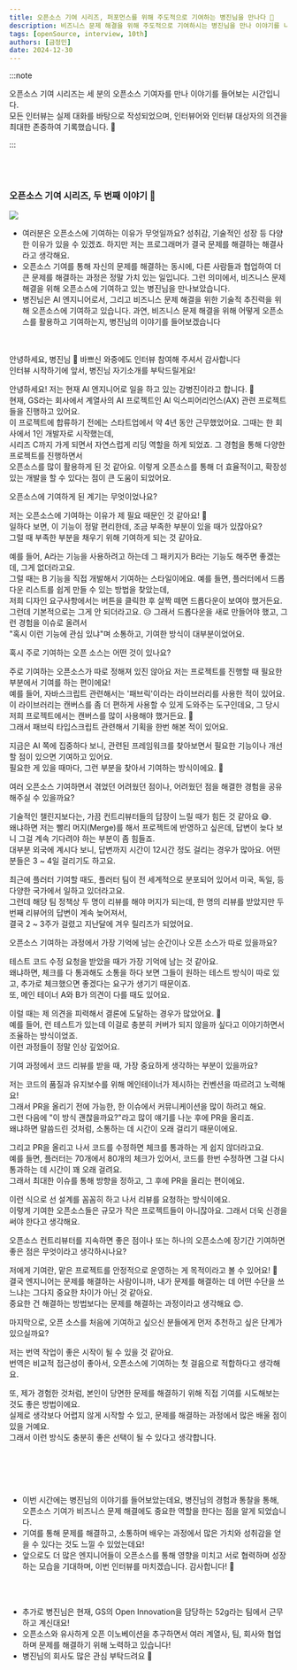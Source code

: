 ```yaml
---
title: 오픈소스 기여 시리즈, 퍼포먼스를 위해 주도적으로 기여하는 병진님을 만나다 🚀
description: 비즈니스 문제 해결을 위해 주도적으로 기여하시는 병진님을 만나 이야기를 나눠보았습니다 🥳
tags: [openSource, interview, 10th]
authors: [금정민]
date: 2024-12-30
---
```



:::note

오픈소스 기여 시리즈는 세 분의 오픈소스 기여자를 만나 이야기를 들어보는 시간입니다.<br/>
모든 인터뷰는 실제 대화를 바탕으로 작성되었으며, 인터뷰어와 인터뷰 대상자의 의견을 최대한 존중하여 기록했습니다. 🙏

:::

<br/>
<br/>


### 오픈소스 기여 시리즈, 두 번째 이야기 🚀

<img src="https://user-images.githubusercontent.com/10350960/166113119-629295f6-c282-42c9-9379-af2de5ad4338.png" />

- 여러분은 오픈소스에 기여하는 이유가 무엇일까요? 성취감, 기술적인 성장 등 다양한 이유가 있을 수 있겠죠. 하지만 저는 프로그래머가 결국 문제를 해결하는 해결사라고 생각해요.
- 오픈소스 기여를 통해 자신의 문제를 해결하는 동시에, 다른 사람들과 협업하여 더 큰 문제를 해결하는 과정은 정말 가치 있는 일입니다. 그런 의미에서, 비즈니스 문제 해결을 위해 오픈소스에 기여하고 있는 병진님을 만나보았습니다.
- 병진님은 AI 엔지니어로서, 그리고 비즈니스 문제 해결을 위한 기술적 추진력을 위해 오픈소스에 기여하고 있습니다. 과연, 비즈니스 문제 해결을 위해 어떻게 오픈소스를 활용하고 기여하는지, 병진님의 이야기를 들어보겠습니다


<br/>

<Divider />

<br/>

<Question>
안녕하세요, 병진님 🙂 바쁘신 와중에도 인터뷰 참여해 주셔서 감사합니다<br />인터뷰 시작하기에 앞서, 병진님 자기소개를 부탁드릴게요!
</Question>

<Answer profileImg="https://avatars.githubusercontent.com/u/45306565?v=4" name="병진님">

안녕하세요! 저는 현재 AI 엔지니어로 일을 하고 있는 강병진이라고 합니다. 🙂<br/>
현재, GS라는 회사에서 계열사의 AI 프로젝트인 AI 익스피어리언스(AX) 관련 프로젝트들을 진행하고 있어요.<br/> 
이 프로젝트에 합류하기 전에는 스타트업에서 약 4년 동안 근무했었어요.
그때는 한 회사에서 1인 개발자로 시작했는데,<br/> 시리즈 C까지 가게 되면서 자연스럽게 리딩 역할을 하게 되었죠. 
그 경험을 통해 다양한 프로젝트를 진행하면서<br/> 오픈소스를 많이 활용하게 된 것 같아요. 
이렇게 오픈소스를 통해 더 효율적이고, 확장성 있는 개발을 할 수 있다는 점이 큰 도움이 되었어요.

</Answer>


<Question>
오픈소스에 기여하게 된 계기는 무엇이었나요?
</Question>

<Answer profileImg="https://avatars.githubusercontent.com/u/45306565?v=4" name="병진님">

저는 오픈소스에 기여하는 이유가 제 필요 때문인 것 같아요! 🤔<br/>
일하다 보면, 이 기능이 정말 편리한데, 조금 부족한 부분이 있을 때가 있잖아요?<br/> 
그럴 때 부족한 부분을 채우기 위해 기여하게 되는 것 같아요.<br/>

예를 들어, A라는 기능을 사용하려고 하는데 그 패키지가 B라는 기능도 해주면 좋겠는데, 그게 없더라고요.<br/>
그럴 때는 B 기능을 직접 개발해서 기여하는 스타일이에요. 예를 들면, 플러터에서 드롭다운 리스트를 쉽게 만들 수 있는 방법을 찾았는데,<br/>
저희 디자인 요구사항에서는 버튼을 클릭한 후 살짝 떼면 드롭다운이 보여야 했거든요.<br/> 
그런데 기본적으로는 그게 안 되더라고요. 😥 그래서 드롭다운을 새로 만들어야 했고, 
그런 경험을 이슈로 올려서<br/>
"혹시 이런 기능에 관심 있냐"며 소통하고, 기여한 방식이 대부분이었어요.

</Answer>



<Question>
혹시 주로 기여하는 오픈 소스는 어떤 것이 있나요?
</Question>

<Answer profileImg="https://avatars.githubusercontent.com/u/45306565?v=4" name="병진님">

주로 기여하는 오픈소스가 따로 정해져 있진 않아요  저는 프로젝트를 진행할 때 필요한 부분에서 기여를 하는 편이에요!<br /> 
예를 들어, 자바스크립트 관련해서는 '패브릭'이라는 라이브러리를 사용한 적이 있어요.<br /> 
이 라이브러리는 캔버스를 좀 더 편하게 사용할 수 있게 도와주는 도구인데요, 그 당시 저희 프로젝트에서는 캔버스를 많이 사용해야 했거든요. 🎨<br /> 
그래서 패브릭 타입스크립트 관련해서 기획을 한번 해본 적이 있어요.<br />

지금은 AI 쪽에 집중하다 보니, 관련된 프레임워크를 찾아보면서 필요한 기능이나 개선할 점이 있으면 기여하고 있어요.<br /> 
필요한 게 있을 때마다, 그런 부분을 찾아서 기여하는 방식이에요. 🚀

</Answer>







<Question>
여러 오픈소스 기여하면서 겪었던 어려웠던 점이나, 어려웠던 점을 해결한 경험을 공유해주실 수 있을까요?
</Question>

<Answer profileImg="https://avatars.githubusercontent.com/u/45306565?v=4" name="병진님">

기술적인 챌린지보다는, 가끔 컨트리뷰터들의 답장이 느릴 때가 힘든 것 같아요 😅.<br /> 
왜냐하면 저는 빨리 머지(Merge)를 해서 프로젝트에 반영하고 싶은데, 답변이 늦다 보니 그걸 계속 기다려야 하는 부분이 좀 힘들죠.<br />
대부분 외국에 계시다 보니, 답변까지 시간이 12시간 정도 걸리는 경우가 많아요. 어떤 분들은 3 ~ 4일 걸리기도 하고요.<br /> 

최근에 플러터 기여할 때도, 플러터 팀이 전 세계적으로 분포되어 있어서 미국, 독일, 등 다양한 국가에서 일하고 있더라고요.<br /> 
그런데 해당 팀 정책상 두 명이 리뷰를 해야 머지가 되는데, 한 명의 리뷰를 받았지만 두 번째 리뷰어의 답변이 계속 늦어져서,<br />
결국 2 ~ 3주가 걸렸고 지난달에 겨우 릴리즈가 되었어요.

</Answer>




<Question>
오픈소스 기여하는 과정에서 가장 기억에 남는 순간이나 오픈 소스가 따로 있을까요?
</Question>

<Answer profileImg="https://avatars.githubusercontent.com/u/45306565?v=4" name="병진님">

테스트 코드 수정 요청을 받았을 때가 가장 기억에 남는 것 같아요.<br /> 
왜냐하면, 체크를 다 통과해도 소통을 하다 보면 그들이 원하는 테스트 방식이 따로 있고, 추가로 체크했으면 좋겠다는 요구가 생기기 때문이죠.<br /> 
또, 메인 테이너 A와 B가 의견이 다를 때도 있어요.

이럴 때는 제 의견을 피력해서 결론에 도달하는 경우가 많았어요. 💪<br /> 
예를 들어, 런 테스트가 있는데 이걸로 충분히 커버가 되지 않을까 싶다고 이야기하면서 조율하는 방식이었죠.<br />
이런 과정들이 정말 인상 깊었어요.
</Answer>




<Question>
기여 과정에서 코드 리뷰를 받을 때, 가장 중요하게 생각하는 부분이 있을까요?
</Question>

<Answer profileImg="https://avatars.githubusercontent.com/u/45306565?v=4" name="병진님">

저는 코드의 품질과 유지보수를 위해 메인테이너가 제시하는 컨벤션을 따르려고 노력해요!<br /> 
그래서 PR을 올리기 전에 가능한, 한 이슈에서 커뮤니케이션을 많이 하려고 해요.<br /> 
그런 다음에 "이 방식 괜찮을까요?"라고 많이 얘기를 나눈 후에 PR을 올리죠.<br /> 
왜냐하면 말씀드린 것처럼, 소통하는 데 시간이 오래 걸리기 때문이에요.

그리고 PR을 올리고 나서 코드를 수정하면 체크를 통과하는 게 쉽지 않더라고요.<br /> 
예를 들면, 플러터는 70개에서 80개의 체크가 있어서, 코드를 한번 수정하면 그걸 다시 통과하는 데 시간이 꽤 오래 걸려요.<br /> 
그래서 최대한 이슈를 통해 방향을 정하고, 그 후에 PR을 올리는 편이에요.

이런 식으로 선 설계를 꼼꼼히 하고 나서 리뷰를 요청하는 방식이에요.<br />
이렇게 기여한 오픈소스들은 규모가 작은 프로젝트들이 아니잖아요. 그래서 더욱 신경을 써야 한다고 생각해요.
</Answer>


<Question>
오픈소스 컨트리뷰터를 지속하면 좋은 점이나 또는 하나의 오픈소스에 장기간 기여하면 좋은 점은 무엇이라고 생각하시나요?
</Question>

<Answer profileImg="https://avatars.githubusercontent.com/u/45306565?v=4" name="병진님">

저에게 기여란, 맡은 프로젝트를 안정적으로 운영하는 게 목적이라고 볼 수 있어요! 🚀<br />
결국 엔지니어는 문제를 해결하는 사람이니까, 내가 문제를 해결하는 데 어떤 수단을 쓰느냐는 그다지 중요한 차이가 아닌 것 같아요.<br /> 
중요한 건 해결하는 방법보다는 문제를 해결하는 과정이라고 생각해요 😊.
</Answer>



<Question>
마지막으로, 오픈 소스를 처음에 기여하고 싶으신 분들에게 먼저 추천하고 싶은 단계가 있으실까요?
</Question>

<Answer profileImg="https://avatars.githubusercontent.com/u/45306565?v=4" name="병진님">

저는 번역 작업이 좋은 시작이 될 수 있을 것 같아요.<br />
번역은 비교적 접근성이 좋아서, 오픈소스에 기여하는 첫 걸음으로 적합하다고 생각해요.

또, 제가 경험한 것처럼, 본인이 당면한 문제를 해결하기 위해 직접 기여를 시도해보는 것도 좋은 방법이에요.<br /> 
실제로 생각보다 어렵지 않게 시작할 수 있고, 문제를 해결하는 과정에서 많은 배울 점이 있을 거예요.<br /> 
그래서 이런 방식도 충분히 좋은 선택이 될 수 있다고 생각합니다.
</Answer>




<br/><br/>

<Divider/>

<br/>


- 이번 시간에는 병진님의 이야기를 들어보았는데요, 병진님의 경험과 통찰을 통해, 오픈소스 기여가 비즈니스 문제 해결에도 중요한 역할을 한다는 점을 알게 되었습니다.
- 기여를 통해 문제를 해결하고, 소통하며 배우는 과정에서 많은 가치와 성취감을 얻을 수 있다는 것도 느낄 수 있었는데요!
- 앞으로도 더 많은 엔지니어들이 오픈소스를 통해 영향을 미치고 서로 협력하며 성장하는 모습을 기대하며, 이번 인터뷰를 마치겠습니다. 감사합니다! 🙏


<ProfileCard title="병진님의 github" profileImg="https://avatars.githubusercontent.com/u/45306565?v=4" url="https://github.com/jasonkang14" />

<br/><br/>

- 추가로 병진님은 현재, GS의 Open Innovation을 담당하는 52g라는 팀에서 근무하고 계신대요! 
- 오픈소스와 유사하게 오픈 이노베이션을 추구하면서 여러 계열사, 팀, 회사와 협업하며 문제를 해결하기 위해 노력하고 있습니다!
- 병진님의 회사도 많은 관심 부탁드려요 🙂


<ProfileCard title="52g" profileImg="https://static.typecdn.com/3571ca4b-f6d8-4010-89a6-c41b2432f2e5/2PKAXy6M8kiESynNExfgxwBii0b_52g_logo.png" url="https://www.52g.gs" />



